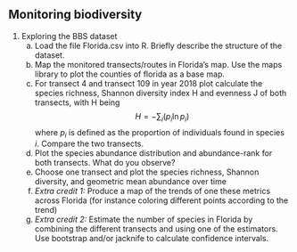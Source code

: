 ## Monitoring biodiversity

1.  Exploring the BBS dataset
    a.  Load the file Florida.csv into R. Briefly describe the structure of the dataset.
    b.  Map the monitored transects/routes in Florida’s map. Use the maps library to plot the counties of florida as a base map.
    c.  For transect 4 and transect 109 in year 2018 plot calculate the species richness, Shannon diversity index H and evenness J of both transects, with H being $$H=-\sum_i (p_i \ln p_i)$$ where $p_i$ is defined as the proportion of individuals found in species $i$. Compare the two transects.
    d.  Plot the species abundance distribution and abundance-rank for both transects. What do you observe?
    e.  Choose one transect and plot the species richness, Shannon diversity, and geometric mean abundance over time
    f.  *Extra credit 1:* Produce a map of the trends of one these metrics across Florida (for instance coloring different points according to the trend)
    g.  *Extra credit 2:* Estimate the number of species in Florida by combining the different transects and using one of the estimators. Use bootstrap and/or jacknife to calculate confidence intervals.
